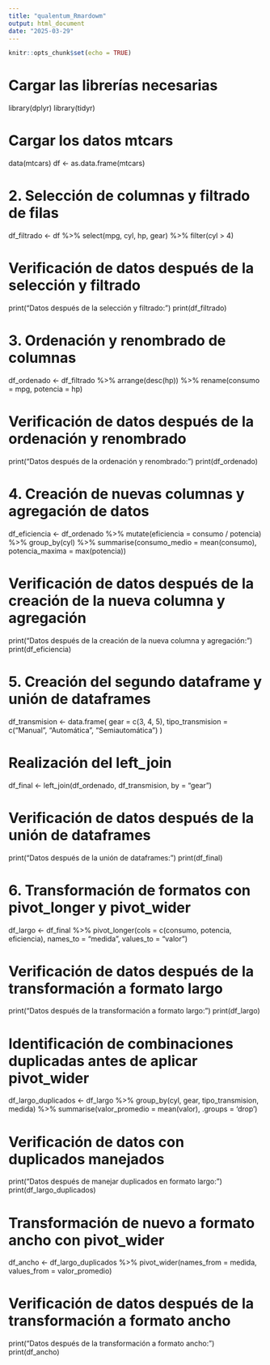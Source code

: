 ---
title: "qualentum_Rmardowm"
output: html_document
date: "2025-03-29"
---

```{r setup, include=FALSE}
knitr::opts_chunk$set(echo = TRUE)
```

# Cargar las librerías necesarias
library(dplyr)
library(tidyr)

# Cargar los datos mtcars
data(mtcars)
df <- as.data.frame(mtcars)

# 2. Selección de columnas y filtrado de filas
df_filtrado <- df %>%
  select(mpg, cyl, hp, gear) %>%
  filter(cyl > 4)

# Verificación de datos después de la selección y filtrado
print("Datos después de la selección y filtrado:")
print(df_filtrado)

# 3. Ordenación y renombrado de columnas
df_ordenado <- df_filtrado %>%
  arrange(desc(hp)) %>%
  rename(consumo = mpg, potencia = hp)

# Verificación de datos después de la ordenación y renombrado
print("Datos después de la ordenación y renombrado:")
print(df_ordenado)

# 4. Creación de nuevas columnas y agregación de datos
df_eficiencia <- df_ordenado %>%
  mutate(eficiencia = consumo / potencia) %>%
  group_by(cyl) %>%
  summarise(consumo_medio = mean(consumo), potencia_maxima = max(potencia))

# Verificación de datos después de la creación de la nueva columna y agregación
print("Datos después de la creación de la nueva columna y agregación:")
print(df_eficiencia)

# 5. Creación del segundo dataframe y unión de dataframes
df_transmision <- data.frame(
  gear = c(3, 4, 5),
  tipo_transmision = c("Manual", "Automática", "Semiautomática")
)

# Realización del left_join
df_final <- left_join(df_ordenado, df_transmision, by = "gear")

# Verificación de datos después de la unión de dataframes
print("Datos después de la unión de dataframes:")
print(df_final)

# 6. Transformación de formatos con pivot_longer y pivot_wider
df_largo <- df_final %>%
  pivot_longer(cols = c(consumo, potencia, eficiencia), 
               names_to = "medida", values_to = "valor")

# Verificación de datos después de la transformación a formato largo
print("Datos después de la transformación a formato largo:")
print(df_largo)

# Identificación de combinaciones duplicadas antes de aplicar pivot_wider
df_largo_duplicados <- df_largo %>%
  group_by(cyl, gear, tipo_transmision, medida) %>%
  summarise(valor_promedio = mean(valor), .groups = 'drop')

# Verificación de datos con duplicados manejados
print("Datos después de manejar duplicados en formato largo:")
print(df_largo_duplicados)

# Transformación de nuevo a formato ancho con pivot_wider
df_ancho <- df_largo_duplicados %>%
  pivot_wider(names_from = medida, values_from = valor_promedio)

# Verificación de datos después de la transformación a formato ancho
print("Datos después de la transformación a formato ancho:")
print(df_ancho)
